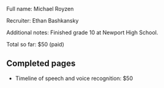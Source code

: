 Full name: Michael Royzen

Recruiter: Ethan Bashkansky

Additional notes: Finished grade 10 at Newport High School.

Total so far: $50 (paid)

== Completed pages ==

* Timeline of speech and voice recognition: $50
